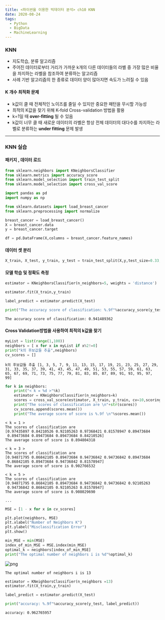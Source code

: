 ```yaml
---
title: <파이썬을 이용한 빅데이터 분석> ch10 KNN
date: 2020-08-24
tags:
  - Python
  - BigData
  - MachineLearning
---
```


### KNN

- 지도학습, 분류 알고리즘
- 주어진 데이터로부터 거리가 가까운 k개의 다른 데이터들의 라벨 중 가장 많은 비율을 차지하는 라벨을 참조하여 분류하는 알고리즘
- 사례 기반 알고리즘의 한 종류로 데이터 양이 많아지면 속도가 느려질 수 있음

#### K 개수 최적화 문제

- k값이 클 때 전체적인 노이즈를 줄일 수 있지만 중요한 패턴을 무시할 가능성
- 최적의 K값을 찾기 위해 K-fold Cross-validation 방법을 활용
- k=1일 때 **over-fitting** 될 수 있음
- k값이 너무 클 때 새로운 데이터의 라벨은 항상 전체 데이터의 대다수를 차지하는 라벨로 분류하는 **under fitting** 문제 발생

---
### KNN 실습

#### 패키지 , 데이터 로드


```python
from sklearn.neighbors import KNeighborsClassifier
from sklearn.metrics import accuracy_score
from sklearn.model_selection import train_test_split
from sklearn.model_selection import cross_val_score

import pandas as pd
import numpy as np

from sklearn.datasets import load_breast_cancer
from sklearn.preprocessing import normalize
```


```python
breast_cancer = load_breast_cancer()
X = breast_cancer.data
y = breast_cancer.target

df = pd.DataFrame(X,columns = breast_cancer.feature_names)
```


#### 데이터 셋 분리


```python
X_train, X_test, y_train, y_test = train_test_split(X,y,test_size=0.33, random_state = 42)
```

#### 모델 학습 및 정확도 측정


```python
estimator = KNeighborsClassifier(n_neighbors=5, weights = 'distance')

estimator.fit(X_train,y_train)

label_predict = estimator.predict(X_test)

print("The accuracy score of classification: %.9f"%accuracy_score(y_test,label_predict))
```

    The accuracy score of classification: 0.941489362


#### Cross Validation방법을 사용하여 최적의 k값을 찾기


```python
myList = list(range(1,100))
neighbors = [ x for x in myList if x%2!=0]
print("k의 후보값들 추출",neighbors)
cv_scores = []
```

    k의 후보값들 추출 [1, 3, 5, 7, 9, 11, 13, 15, 17, 19, 21, 23, 25, 27, 29, 31, 33, 35, 37, 39, 41, 43, 45, 47, 49, 51, 53, 55, 57, 59, 61, 63, 65, 67, 69, 71, 73, 75, 77, 79, 81, 83, 85, 87, 89, 91, 93, 95, 97, 99]



```python
for k in neighbors:
    print("< k = %d >"%k)
    estimator = KNeighborsClassifier(n_neighbors=k)
    scores = cross_val_score(estimator, X_train, y_train, cv=10,scoring="accuracy")
    print("The scores of classification are \n"+str(scores))
    cv_scores.append(scores.mean())
    print("The average score of score is %.9f \n"%scores.mean())
```

    < k = 1 >
    The scores of classification are 
    [0.97435897 0.84210526 0.92105263 0.97368421 0.81578947 0.89473684
     0.89473684 0.89473684 0.89473684 0.84210526]
    The average score of score is 0.894804318 
    
    < k = 3 >
    The scores of classification are 
    [0.94871795 0.86842105 0.89473684 0.94736842 0.94736842 0.89473684
     0.86842105 0.89473684 0.94736842 0.81578947]
    The average score of score is 0.902766532 
    
    < k = 5 >
    The scores of classification are 
    [0.94871795 0.86842105 0.89473684 0.94736842 0.94736842 0.92105263
     0.94736842 0.86842105 0.92105263 0.81578947]
    The average score of score is 0.908029690 

    ...


```python
MSE = [1 - x for x in cv_scores]

plt.plot(neighbors, MSE)
plt.xlabel("Number of Neighbors K")
plt.ylabel("Misclassification Error")
plt.show()

min_MSE = min(MSE)
index_of_min_MSE = MSE.index(min_MSE)
optimal_k = neighbors[index_of_min_MSE]
print("The optimal number of neighbors i is %d"%optimal_k)
```


![png](./ch10_25_0.png)


    The optimal number of neighbors i is 13



```python
estimator = KNeighborsClassifier(n_neighbors =13)
estimator.fit(X_train,y_train)

label_predict = estimator.predict(X_test)

print("accuracy: %.9f"%accuracy_score(y_test, label_predict))
```

    accuracy: 0.962765957

